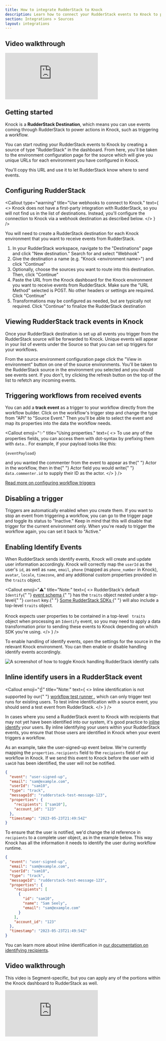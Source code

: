 ```yaml
---
title: How to integrate RudderStack to Knock
description: Learn how to connect your RudderStack events to Knock to power your product notifications.
section: Integrations > Sources
layout: integrations
---
```


## Video walkthrough

<div style={{ position: "relative", paddingBottom: "56.25%", height: 0 }}>
  <iframe
    src="https://www.loom.com/embed/ef62371265bb4725a88b0607cba6da8b"
    frameBorder="0"
    allowFullScreen
    style={{
      position: "absolute",
      top: 0,
      left: 0,
      width: "100%",
      height: "100%",
    }}
  ></iframe>
</div>

## Getting started

Knock is a **RudderStack Destination**, which means you can use events coming through RudderStack to power actions in Knock, such as triggering a workflow.

You can start routing your RudderStack events to Knock by creating a source of type "RudderStack" in the dashboard. From here, you'll be taken to the environment configuration page for the source which will give you unique URLs for each environment you have configured in Knock.

You'll copy this URL and use it to let RudderStack know where to send events.

## Configuring RudderStack

<Callout
  type="warning"
  title="Use webhooks to connect to Knock."
  text={
    <>
      Knock does not have a first-party integration with RudderStack, so you
      will not find us in the list of destinations. Instead, you'll configure
      the connection to Knock via a webhook destination as described below.
    </>
  }
/>

You will need to create a RudderStack destination for each Knock environment that you want to receive events from RudderStack.

1. In your RudderStack workspace, navigate to the "Destinations" page and click "New destination." Search for and select "Webhook"
2. Give the destination a name (e.g. "Knock &lt;environment name&gt;") and click "Continue"
3. Optionally, choose the sources you want to route into this destination. Then, click "Continue"
4. Paste the URL from the Knock dashboard for the Knock environment you want to receive events from RudderStack. Make sure the "URL Method" selected is POST. No other headers or settings are required. Click "Continue"
5. Transformations may be configured as needed, but are typically not required. Click "Continue" to finalize the RudderStack destination

## Viewing RudderStack track events in Knock

Once your RudderStack destination is set up all events you trigger from the RudderStack source will be forwarded to Knock. Unique events will appear in your list of events under the Source so that you can set up triggers for your workflows.

From the source environment configuration page click the "View in environment" button on one of the source environments. You'll be taken to the RudderStack source in the environment you selected and you should see events sent. If you don't, try clicking the refresh button on the top of the list to refetch any incoming events.

## Triggering workflows from received events

You can add a **track event** as a trigger to your workflow directly from the workflow builder. Click on the workflow's trigger step and change the type from "API" to "Source Event." Then you'll be able to select the event and map its properties into the data the workflow needs.

<Callout
  emoji="✨"
  title="Using properties."
  text={
    <>
      To use any of the properties fields, you can access them with dot-syntax
      by prefixing them with <code>data.</code>. For example, if your payload
      looks like this:
      <div className="mt-2 mb-2">
        <pre>
          <code>{eventPayload}</code>
        </pre>
      </div>
      and you wanted the commenter from the event to appear as the{" "}
      <span className="font-bold">Actor</span> in the workflow, then in the{" "}
      <span className="font-bold">Actor</span> field you would write{" "}
      <code>data.commenter.id</code> to supply their ID as the actor.
    </>
  }
/>

[Read more on configuring workflow triggers](/integrations/sources/overview#workflow-triggers)

## Disabling a trigger

Triggers are automatically enabled when you create them. If you want to stop an event from triggering a workflow, you can go to the trigger page and toggle its status to "Inactive." Keep in mind that this will disable that trigger for the current environment only. When you're ready to trigger the workflow again, you can set it back to "Active."

## Enabling Identify Events

When RudderStack sends identify events, Knock will create and update user information accordingly. Knock will correctly map the `userId` as the user's `id`, as well as `name`, `email`, `phone` (mapped as `phone_number` in Knock), `avatar`, `locale`, `timezone`, and any additional custom properties provided in the `traits` object.

<Callout
  emoji="⚠️"
  title="Note:"
  text={
    <>
      RudderStack's default <code>Identify</code>{" "}
      <a
        href="https://www.rudderstack.com/docs/event-spec/standard-events/identify/"
        target="_blank"
      >
        event schema
      </a>{" "}
      has the <code>traits</code> object nested under a top-level{" "}
      <code>context</code> key.{" "}
      <a
        href="https://www.rudderstack.com/docs/event-spec/standard-events/identify/#identify-traits"
        target="_blank"
      >
        Some RudderStack SDKs
      </a>{" "}
      will also include a top-level <code>traits</code> object.
      <br />
      <br />
      Knock expects user properties to be contained in a top-level <code>
        traits
      </code> object when processing an <code>Identify</code> event, so you may need
      to apply a data transformation prior to sending these events to Knock depending
      on which SDK you're using.
    </>
  }
/>

To enable handling of identify events, open the settings for the source in the relevant Knock environment. You can then enable or disable handling identify events accordingly.

<Image
  src="/images/integrations/sources/rudderstack-identify.png"
  width={1946}
  height={432}
  className="rounded-md mx-auto border border-gray-200"
  alt="A screenshot of how to toggle Knock handling RudderStack identify calls"
/>

## Inline identify users in a RudderStack event

<Callout
  emoji="☝️"
  title="Note:"
  text={
    <>
      Inline identification is not supported by our{" "}
      <a href="/send-notifications/testing-workflows#the-workflow-test-runner">
        workflow test runner
      </a>
      , which can only trigger test runs for existing users. To test inline identification
      with a source event, you should send a test event from RudderStack.
    </>
  }
/>

In cases where you send a RudderStack event to Knock with recipients that may not yet have been identified into our system, it's good practice to [inline identify](/managing-recipients/identifying-recipients#inline-identification) your users. By inline identifying your users within your RudderStack events, you ensure that those users are identified in Knock when your event triggers a workflow.

As an example, take the user-signed-up event below. We're currently mapping the `properties.recipients` field to the `recipients` field of our workflow in Knock. If we send this event to Knock before the user with id `sam10` has been identified, the user will not be notified.

```json title="A RudderStack event without inline identify"
{
  "event": "user-signed-up",
  "email": "sam@example.com",
  "userId": "sam10",
  "type": "track",
  "messageId": "rudderstack-test-message-123",
  "properties": {
    "recipients": ["sam10"],
    "account_id": "123"
  },
  "timestamp": "2023-05-23T21:49:54Z"
}
```

To ensure that the user is notified, we'd change the id reference in `recipients` to a complete user object, as in the example below. This way Knock has all the information it needs to identify the user during workflow runtime.

```json title="A RudderStack event with inline identify"
{
  "event": "user-signed-up",
  "email": "sam@example.com",
  "userId": "sam10",
  "type": "track",
  "messageId": "rudderstack-test-message-123",
  "properties": {
    "recipients": [
      {
        "id": "sam10",
        "name": "Sam Seely",
        "email": "sam@example.com"
      }
    ],
    "account_id": "123"
  },
  "timestamp": "2023-05-23T21:49:54Z"
}
```

You can learn more about inline identification in [our documentation on identifying recipients](/managing-recipients/identifying-recipients).

## Video walkthrough

This video is Segment-specific, but you can apply any of the portions within the Knock dashboard to RudderStack as well.

<div style={{ position: "relative", paddingBottom: "56.25%", height: 0 }}>
  <iframe
    src="https://www.youtube.com/embed/Fj8wl6TNbrI?si=D5Wt6etwiahGvKs3"
    frameBorder="0"
    allowFullScreen
    style={{
      position: "absolute",
      top: 0,
      left: 0,
      width: "100%",
      height: "100%",
    }}
  ></iframe>
</div>
